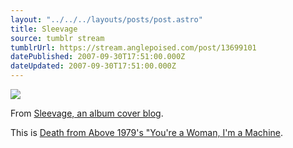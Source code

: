 ```yaml
---
layout: "../../../layouts/posts/post.astro"
title: Sleevage
source: tumblr stream
tumblrUrl: https://stream.anglepoised.com/post/13699101
datePublished: 2007-09-30T17:51:00.000Z
dateUpdated: 2007-09-30T17:51:00.000Z
---
```


![](/images/notes/13699101.jpg)

From [Sleevage, an album cover blog](http://sleevage.com/).

This is [Death from Above 1979's "You're a Woman, I'm a Machine](http://sleevage.com/death-from-above-1979-youre-a-woman-im-a-machine/).
